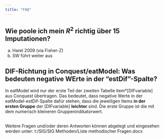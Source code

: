 ```yaml
---
title: "FAQ"
---
```


## Wie poole ich mein $R^2$ richtig über 15 Imputationen?
a.	Harel 2009 (via Fisher-Z)
b.	SW führt weiter aus

## DIF-Richtung in Conquest/eatModel: Was bedeuten negative WErte in der "estDif"-Spalte?
In eatModel wird nur der erste Teil der zweiten Tabelle item*[DIFvariable] aus Conquest übertragen. Das bedeutet, dass negative Werte in der eatModel-estDif-Spalte dafür stehen, dass die jeweiligen Items **in der ersten Gruppe** der [DIFvariable] **leichter** sind. Die erste Gruppe ist die mit dem numerisch kleineren Gruppenindikatorwert.


##

Weitere Fragen und/oder deren Antworten können abgelegt und eingesehen werden unter: 
t:/SIG/SIG Methoden/Liste methodischer Fragen.docx
